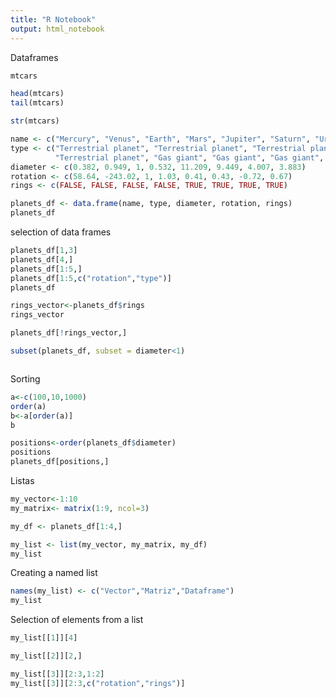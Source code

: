 ```yaml
---
title: "R Notebook"
output: html_notebook
---
```


Dataframes
```r
mtcars

head(mtcars)
tail(mtcars)

str(mtcars)
```


```r

name <- c("Mercury", "Venus", "Earth", "Mars", "Jupiter", "Saturn", "Uranus", "Neptune")
type <- c("Terrestrial planet", "Terrestrial planet", "Terrestrial planet", 
          "Terrestrial planet", "Gas giant", "Gas giant", "Gas giant", "Gas giant")
diameter <- c(0.382, 0.949, 1, 0.532, 11.209, 9.449, 4.007, 3.883)
rotation <- c(58.64, -243.02, 1, 1.03, 0.41, 0.43, -0.72, 0.67)
rings <- c(FALSE, FALSE, FALSE, FALSE, TRUE, TRUE, TRUE, TRUE)

planets_df <- data.frame(name, type, diameter, rotation, rings)
planets_df

```

selection of data frames
```r
planets_df[1,3]
planets_df[4,]
planets_df[1:5,]
planets_df[1:5,c("rotation","type")]
planets_df

rings_vector<-planets_df$rings
rings_vector

planets_df[!rings_vector,]

subset(planets_df, subset = diameter<1)



```

Sorting
```r

a<-c(100,10,1000)
order(a)
b<-a[order(a)]
b

positions<-order(planets_df$diameter)
positions
planets_df[positions,]

```

Listas
```r
my_vector<-1:10
my_matrix<- matrix(1:9, ncol=3)

my_df <- planets_df[1:4,]

my_list <- list(my_vector, my_matrix, my_df)
my_list

```

Creating a named list
```r
names(my_list) <- c("Vector","Matriz","Dataframe")
my_list

```

Selection of elements from a list
```r

my_list[[1]][4]

my_list[[2]][2,]

my_list[[3]][2:3,1:2]
my_list[[3]][2:3,c("rotation","rings")]

```


